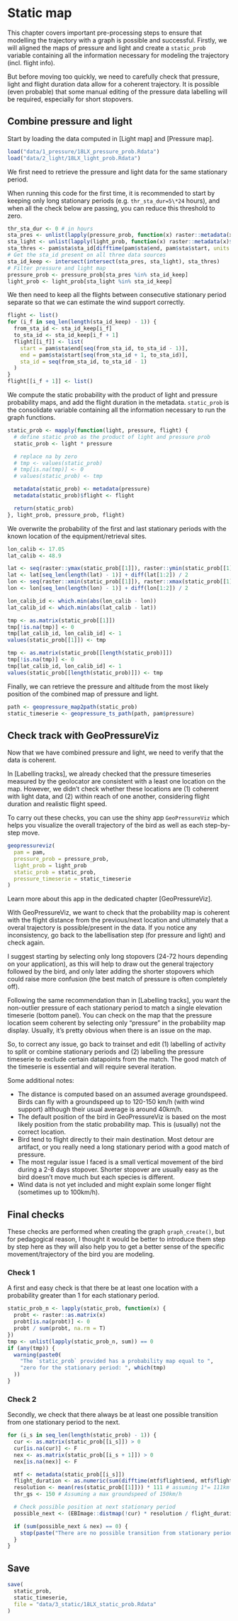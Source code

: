 # Static map

This chapter covers important pre-processing steps to ensure that modelling the trajectory with a graph is possible and successful. Firstly, we will aligned the maps of pressure and light and create a `static_prob` variable containing all the information necessary for modeling the trajectory (incl. flight info).

But before moving too quickly, we need to carefully check that pressure, light and flight duration data allow for a coherent trajectory. It is possible (even probable) that some manual editing of the pressure data labelling will be required, especially for short stopovers.

## Combine pressure and light

Start by loading the data computed in [Light map] and [Pressure map].

```r
load("data/1_pressure/18LX_pressure_prob.Rdata")
load("data/2_light/18LX_light_prob.Rdata")
```

We first need to retrieve the pressure and light data for the same stationary period.

When running this code for the first time, it is recommended to start by keeping only long stationary periods (e.g. `thr_sta_dur=5\*24` hours), and when all the check below are passing, you can reduce this threshold to zero.

```r
thr_sta_dur <- 0 # in hours
sta_pres <- unlist(lapply(pressure_prob, function(x) raster::metadata(x)$sta_id))
sta_light <- unlist(lapply(light_prob, function(x) raster::metadata(x)$sta_id))
sta_thres <- pam$sta$sta_id[difftime(pam$sta$end, pam$sta$start, units = "hours") > thr_sta_dur]
# Get the sta_id present on all three data sources
sta_id_keep <- intersect(intersect(sta_pres, sta_light), sta_thres)
# Filter pressure and light map
pressure_prob <- pressure_prob[sta_pres %in% sta_id_keep]
light_prob <- light_prob[sta_light %in% sta_id_keep]
```

We then need to keep all the flights between consecutive stationary period separate so that we can estimate the wind support correctly.

```r
flight <- list()
for (i_f in seq_len(length(sta_id_keep) - 1)) {
  from_sta_id <- sta_id_keep[i_f]
  to_sta_id <- sta_id_keep[i_f + 1]
  flight[[i_f]] <- list(
    start = pam$sta$end[seq(from_sta_id, to_sta_id - 1)],
    end = pam$sta$start[seq(from_sta_id + 1, to_sta_id)],
    sta_id = seq(from_sta_id, to_sta_id - 1)
  )
}
flight[[i_f + 1]] <- list()
```

We compute the static probability with the product of light and pressure probability maps, and add the flight duration in the metadata. `static_prob` is the consolidate variable containing all the information necessary to run the graph functions.

```r
static_prob <- mapply(function(light, pressure, flight) {
  # define static prob as the product of light and pressure prob
  static_prob <- light * pressure

  # replace na by zero
  # tmp <- values(static_prob)
  # tmp[is.na(tmp)] <- 0
  # values(static_prob) <- tmp

  metadata(static_prob) <- metadata(pressure)
  metadata(static_prob)$flight <- flight

  return(static_prob)
}, light_prob, pressure_prob, flight)
```

We overwrite the probability of the first and last stationary periods with the known location of the equipment/retrieval sites.

```r
lon_calib <- 17.05
lat_calib <- 48.9

lat <- seq(raster::ymax(static_prob[[1]]), raster::ymin(static_prob[[1]]), length.out = nrow(static_prob[[1]]) + 1)
lat <- lat[seq_len(length(lat) - 1)] + diff(lat[1:2]) / 2
lon <- seq(raster::xmin(static_prob[[1]]), raster::xmax(static_prob[[1]]), length.out = ncol(static_prob[[1]]) + 1)
lon <- lon[seq_len(length(lon) - 1)] + diff(lon[1:2]) / 2

lon_calib_id <- which.min(abs(lon_calib - lon))
lat_calib_id <- which.min(abs(lat_calib - lat))

tmp <- as.matrix(static_prob[[1]])
tmp[!is.na(tmp)] <- 0
tmp[lat_calib_id, lon_calib_id] <- 1
values(static_prob[[1]]) <- tmp

tmp <- as.matrix(static_prob[[length(static_prob)]])
tmp[!is.na(tmp)] <- 0
tmp[lat_calib_id, lon_calib_id] <- 1
values(static_prob[[length(static_prob)]]) <- tmp
```

Finally, we can retrieve the pressure and altitude from the most likely position of the combined map of pressure and light.

```r
path <- geopressure_map2path(static_prob)
static_timeserie <- geopressure_ts_path(path, pam$pressure)
```

## Check track with GeoPressureViz

Now that we have combined pressure and light, we need to verify that the data is coherent.

In [Labelling tracks], we already checked that the pressure timeseries measured by the geolocator are consistent with a least one location on the map. However, we didn't check whether these locations are (1) coherent with light data, and (2) within reach of one another, considering flight duration and realistic flight speed.

To carry out these checks, you can use the shiny app `GeoPressureViz` which helps you visualize the overall trajectory of the bird as well as each step-by-step move. 

```r
geopressureviz(
  pam = pam,
  pressure_prob = pressure_prob,
  light_prob = light_prob
  static_prob = static_prob, 
  pressure_timeserie = static_timeserie 
)
```

Learn more about this app in the dedicated chapter [GeoPressureViz].

With GeoPressureViz, we want to check that the probability map is coherent with the flight distance from the previous/next location and ultimately that a overal trajectory is possible/present in the data. If you notice any inconsistency, go back to the labellisation step (for pressure and light) and check again.

I suggest starting by selecting only long stopovers (24-72 hours depending on your application), as this will help to draw out the general trajectory followed by the bird, and only later adding the shorter stopovers which could raise more confusion (the best match of pressure is often completely off).

Following the same recommendation than in [Labelling tracks], you want the non-outlier pressure of each stationary period to match a single elevation timeserie (bottom panel). You can check on the map that the pressure location seem coherent by selecting only "pressure" in the probability map display. Usually, it's pretty obvious when there is an issue on the map.

So, to correct any issue, go back to trainset and edit (1) labelling of activity to split or combine stationary periods and (2) labelling the pressure timeserie to exclude certain datapoints from the match. The good match of the timeserie is essential and will require several iteration.

Some additional notes: 

- The distance is computed based on an assumed average groundspeed. Birds can fly with a groundspeed up to 120-150 km/h (with wind support) although their usual average is around 40km/h. 
- The default position of the bird in GeoPressureViz is based on the most likely position from the static probability map. This is (usually) not the correct location. 
- Bird tend to flight directly to their main destination. Most detour are artifact, or you really need a long stationary period with a good match of pressure. 
- The most regular issue I faced is a small vertical movement of the bird during a 2-8 days stopover. Shorter stopover are usually easy as the bird doesn't move much but each species is different.
- Wind data is not yet included and might explain some longer flight (sometimes up to 100km/h).

## Final checks

These checks are performed when creating the graph `graph_create()`, but for pedagogical reason, I thought it would be better to introduce them step by step here as they will also help you to get a better sense of the specific movement/trajectory of the bird you are modeling.

### Check 1

A first and easy check is that there be at least one location with a probability greater than 1 for each stationary period.

```r
static_prob_n <- lapply(static_prob, function(x) {
  probt <- raster::as.matrix(x)
  probt[is.na(probt)] <- 0
  probt / sum(probt, na.rm = T)
})
tmp <- unlist(lapply(static_prob_n, sum)) == 0
if (any(tmp)) {
  warning(paste0(
    "The `static_prob` provided has a probability map equal to ",
    "zero for the stationary period: ", which(tmp)
  ))
}
```

### Check 2

Secondly, we check that there always be at least one possible transition from one stationary period to the next.

```r
for (i_s in seq_len(length(static_prob) - 1)) {
  cur <- as.matrix(static_prob[[i_s]]) > 0
  cur[is.na(cur)] <- F
  nex <- as.matrix(static_prob[[i_s + 1]]) > 0
  nex[is.na(nex)] <- F

  mtf <- metadata(static_prob[[i_s]])
  flight_duration <- as.numeric(sum(difftime(mtf$flight$end, mtf$flight$start, unit = "hours"))) # hours
  resolution <- mean(res(static_prob[[1]])) * 111 # assuming 1°= 111km
  thr_gs <- 150 # Assuming a max groundspeed of 150km/h

  # Check possible position at next stationary period
  possible_next <- (EBImage::distmap(!cur) * resolution / flight_duration) < thr_gs

  if (sum(possible_next & nex) == 0) {
    stop(paste("There are no possible transition from stationary period", i_s, "to", i_s + 1, ". Check part 1 process (light and pressure)", sep = " "))
  }
}
```

## Save

```r
save(
  static_prob,
  static_timeserie,
  file = "data/3_static/18LX_static_prob.Rdata"
)
```
